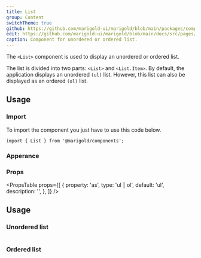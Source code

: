 ```yaml
---
title: List
group: Content
switchTheme: true
github: https://github.com/marigold-ui/marigold/blob/main/packages/components/src/List/List.tsx
edit: https://github.com/marigold-ui/marigold/blob/main/docs/src/pages/components/list.mdx
caption: Component for unordered or ordered list.
---
```


The `<List>` component is used to display an unordered or ordered list.

The list is divided into two parts: `<List>` and `<List.Item>`.
By default, the application displays an unordered `(ul)` list. However, this list can also be displayed as an ordered `(ol)` list.

<Preview>
  <SimpleList />
</Preview>

## Usage

### Import

To import the component you just have to use this code below.

```tsx
import { List } from '@marigold/components';
```

### Apperance

<AppearanceTable component={title} />

### Props

<PropsTable
  props={[
    {
      property: 'as',
      type: 'ul ⎮ ol',
      default: 'ul',
      description: '',
    },
  ]}
/>

## Usage

### Unordered list

```tsx preview file=components/List/simple-list.demo.tsx

```

### Ordered list

```tsx preview file=components/List/list-ordered.demo.tsx

```

